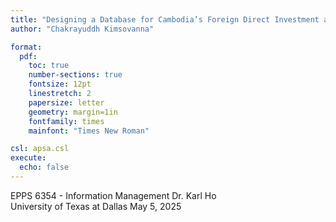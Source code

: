```yaml
---
title: "Designing a Database for Cambodia’s Foreign Direct Investment and Trade Analysis"
author: "Chakrayuddh Kimsovanna"

format:
  pdf:
    toc: true
    number-sections: true
    fontsize: 12pt
    linestretch: 2
    papersize: letter
    geometry: margin=1in
    fontfamily: times
    mainfont: "Times New Roman"

csl: apsa.csl
execute:
  echo: false
---
```


EPPS 6354 - Information Management 
Dr. Karl Ho  
University of Texas at Dallas
May 5, 2025

\newpage

